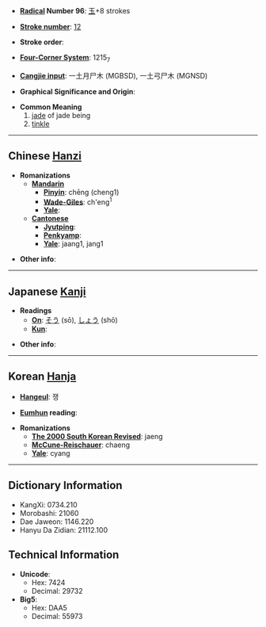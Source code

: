 * '''[[Wiktionary:Chinese radical index| Radical]] Number 96''': [[Wiktionary:Chinese radical index 玉|玉]]+8 strokes

* '''[[Wiktionary:Chinese total strokes index|Stroke number]]''': [[Wiktionary:Chinese total strokes index 12|12]]

* '''Stroke order''': 

* '''[[Wiktionary:Chinese four corner index|Four-Corner System]]''': 1215<sub>7</sub>

* '''[[Wiktionary:Chinese Cangjie index|Cangjie input]]''': 一土月尸木 (MGBSD), 一土弓尸木 (MGNSD)

* '''Graphical Significance and Origin''': 

* '''Common Meaning'''
*#[[jade]] of jade being<!-- doesn't make sense - is it broken? -->
*# [[tinkle]]

----

== Chinese [[Hanzi]] ==

* '''Romanizations'''
** '''[[Mandarin]]'''
*** '''[[Pinyin]]''': chēng (cheng1)
*** '''[[Wade-Giles]]''': ch'eng<sup>1</sup>
*** '''[[Yale]]''': 
** '''[[Cantonese]]'''
*** '''[[Jyutping]]''':
*** '''[[Penkyamp]]''': 
*** '''[[Yale]]''': jaang1, jang1

* '''Other info''': 

----

== Japanese [[Kanji]] ==

* '''Readings'''
** '''[[On]]''': [[そう]] (sō), [[しょう]] (shō)
** '''[[Kun]]''': 

* '''Other info''':  

----

== Korean [[Hanja]] ==

* '''[[Hangeul]]''': 쟁

* '''[[Eumhun]] reading''': 

* '''Romanizations'''
** '''[[The 2000 South Korean Revised Romanization|The 2000 South Korean Revised]]''': jaeng
** '''[[McCune-Reischauer]]''': chaeng
** '''[[Yale]]''': cyang

----

== Dictionary Information ==

* KangXi: 0734.210
* Morobashi: 21060
* Dae Jaweon: 1146.220
* Hanyu Da Zidian: 21112.100

== Technical Information ==

* '''Unicode''':
** Hex: 7424
** Decimal: 29732
* '''Big5''':
** Hex: DAA5
** Decimal: 55973